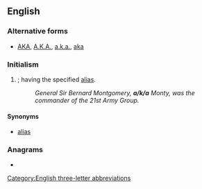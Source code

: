 {{also|aka|Aka|AKA|A.K.A.|åka|akā|āķa|a.k.a.}}
==English==

===Alternative forms===
* [[AKA]], [[A.K.A.]], [[a.k.a.]], [[aka]]

===Initialism===
{{rfc-header|Initialism}}
{{en-initialism}}

# {{initialism of|also known as|nodot=1|lang=en}}; having the specified [[alias]].
#: ''General Sir Bernard Montgomery, '''a/k/a''' Monty, was the commander of the 21st Army Group.''

====Synonyms====
* [[alias]]

===Anagrams===
* {{anagrams|en|aak}}

[[Category:English three-letter abbreviations]]
